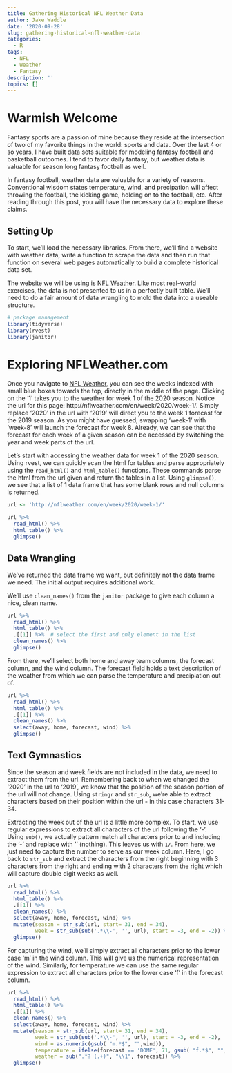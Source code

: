```yaml
---
title: Gathering Historical NFL Weather Data
author: Jake Waddle
date: '2020-09-28'
slug: gathering-historical-nfl-weather-data
categories:
  - R
tags:
  - NFL
  - Weather
  - Fantasy
description: ''
topics: []
---
```


# Warmish Welcome

Fantasy sports are a passion of mine because they reside at the intersection of two of my favorite things in the world: sports and data. Over the last 4 or so years, I have built data sets suitable for modeling fantasy football and basketball outcomes. I tend to favor daily fantasy, but weather data is valuable for season long fantasy football as well.  

In fantasy football, weather data are valuable for a variety of reasons. Conventional wisdom states temperature, wind, and precipation will affect throwing the football, the kicking game, holding on to the football, etc. After reading through this post, you will have the necessary data to explore these claims. 

## Setting Up

To start, we'll load the necessary libraries. From there, we'll find a website with weather data, write a function to scrape the data and then run that function on several web pages automatically to build a complete historical data set. 

The website we will be using is [NFL Weather](http://nflweather.com/). Like most real-world exercises, the data is not presented to us in a perfectly built table. We'll need to do a fair amount of data wrangling to mold the data into a useable structure. 


```r
# package management
library(tidyverse)
library(rvest)
library(janitor)
```


# Exploring NFLWeather.com

Once you navigate to [NFL Weather](http://nflweather.com/), you can see the weeks indexed with small blue boxes towards the top, directly in the middle of the page. Clicking on the '1' takes you to the weather for week 1 of the 2020 season. Notice the url for this page: http://nflweather.com/en/week/2020/week-1/. Simply replace '2020' in the url with '2019' will direct you to the week 1 forecast for the 2019 season. As you might have guessed, swapping 'week-1' with 'week-8' will launch the forecast for week 8. Already, we can see that the forecast for each week of a given season can be accessed by switching the year and week parts of the url.

Let's start with accessing the weather data for week 1 of the 2020 season. Using rvest, we can quickly scan the html for tables and parse appropriately using the `read_html()` and `html_table()` functions. These commands parse the html from the url given and return the tables in a list. Using `glimpse()`, we see that a list of 1 data frame that has some blank rows and null columns is returned.


```r
url <- 'http://nflweather.com/en/week/2020/week-1/'

url %>% 
  read_html() %>% 
  html_table() %>%
  glimpse()
```


## Data Wrangling

We've returned the data frame we want, but definitely not the data frame we need. The initial output requires additional work. 

We'll use `clean_names()` from the `janitor` package to give each column a nice, clean name.


```r
url %>% 
  read_html() %>% 
  html_table() %>%
  .[[1]] %>%  # select the first and only element in the list 
  clean_names() %>%
  glimpse()
```


From there, we'll select both home and away team columns, the forecast column, and the wind column. The forecast field holds a text description of the weather from which we can parse the temperature and precipiation out of. 


```r
url %>% 
  read_html() %>% 
  html_table() %>%
  .[[1]] %>% 
  clean_names() %>%
  select(away, home, forecast, wind) %>% 
  glimpse()
```


## Text Gymnastics

Since the season and week fields are not included in the data, we need to extract them from the url. Remembering back to when we changed the '2020' in the url to '2019', we know that the position of the season portion of the url will not change. Using `stringr` and `str_sub`, we're able to extract characters based on their position within the url - in this case characters 31-34. 

Extracting the week out of the url is a little more complex. To start, we use regular expressions to extract all characters of the url following the '-'. Using `sub()`, we actually pattern match all characters prior to and including the '-' and replace with '' (nothing). This leaves us with `1/`. From here, we just need to capture the number to serve as our week column. Here, I go back to `str_sub` and extract the characters from the right beginning with 3 characters from the right and ending with 2 characters from the right which will capture double digit weeks as well. 


```r
url %>% 
  read_html() %>% 
  html_table() %>%
  .[[1]] %>% 
  clean_names() %>%
  select(away, home, forecast, wind) %>%
  mutate(season = str_sub(url, start= 31, end = 34),
         week = str_sub(sub('.*\\-', '', url), start = -3, end = -2)) %>% 
  glimpse()
```


For capturing the wind, we'll simply extract all characters prior to the lower case 'm' in the wind column. This will give us the numerical representation of the wind. Similarly, for temperature we can use the same regular expression to extract all characters prior to the lower case 'f' in the forecast column.  


```r
url %>% 
  read_html() %>% 
  html_table() %>%
  .[[1]] %>% 
  clean_names() %>%
  select(away, home, forecast, wind) %>%
  mutate(season = str_sub(url, start= 31, end = 34),
         week = str_sub(sub('.*\\-', '', url), start = -3, end = -2),
         wind = as.numeric(gsub( "m.*$", "",wind)),
         temperature = ifelse(forecast == 'DOME', 71, gsub( "f.*$", "", forecast)),
         weather = sub(".*? (.+)", "\\1", forecast)) %>%
  glimpse()
```